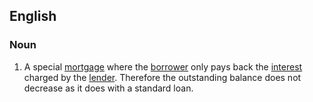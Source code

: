 ==English==

===Noun===
{{en-noun}}
# A special [[mortgage]] where the [[borrower]] only pays back the [[interest]] charged by the [[lender]]. Therefore the outstanding balance does not decrease as it does with a standard loan.